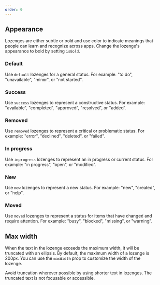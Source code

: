 ```yaml
---
order: 0
---
```



## Appearance

Lozenges are either subtle or bold and use color to indicate meanings that people can learn and
recognize across apps. Change the lozenge's appearance to bold by setting `isBold`.

### Default

Use `default` lozenges for a general status. For example: "to do", "unavailable", "minor", or "not
started".

<Example Component={LozengeDefault} packageName="@atlaskit/lozenge" />

### Success

Use `success` lozenges to represent a constructive status. For example: "available", "completed",
"approved", "resolved", or "added".

<Example Component={LozengeSuccess} packageName="@atlaskit/lozenge" />

### Removed

Use `removed` lozenges to represent a critical or problematic status. For example: "error",
"declined", "deleted", or "failed".

<Example Component={LozengeRemoved} packageName="@atlaskit/lozenge" />

### In progress

Use `inprogress` lozenges to represent an in progress or current status. For example: "in progress",
"open", or "modified".

<Example Component={LozengeInProgress} packageName="@atlaskit/lozenge" />

### New

Use `new` lozenges to represent a new status. For example: "new", "created", or "help".

<Example Component={LozengeNew} packageName="@atlaskit/lozenge" />

### Moved

Use `moved` lozenges to represent a status for items that have changed and require attention. For
example: "busy", "blocked", "missing", or "warning".

<Example Component={LozengeMoved} packageName="@atlaskit/lozenge" />

## Max width

When the text in the lozenge exceeds the maximum width, it will be truncated with an ellipsis. By
default, the maximum width of a lozenge is 200px. You can use the `maxWidth` prop to customize the
width of the lozenge.

Avoid truncation wherever possible by using shorter text in lozenges. The truncated text is not
focusable or accessible.

<Example Component={LozengeMaxWidth} packageName="@atlaskit/lozenge" />
